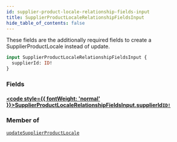 ```yaml
---
id: supplier-product-locale-relationship-fields-input
title: SupplierProductLocaleRelationshipFieldsInput
hide_table_of_contents: false
---
```








These fields are the additionally required fields to create a SupplierProductLocale instead of update.

```graphql
input SupplierProductLocaleRelationshipFieldsInput {
  supplierId: ID!
}
```


### Fields

#### [<code style={{ fontWeight: 'normal' }}>SupplierProductLocaleRelationshipFieldsInput.<b>supplierId</b></code>](#)<Bullet />[`ID!`](/supply/api/graphql-admin/reference/scalars/id) <Badge class="secondary" text="non-null"/> <Badge class="secondary" text="scalar"/>
> 
> 



### Member of

[`updateSupplierProductLocale`](/supply/api/graphql-admin/reference/mutations/update-supplier-product-locale)  <Badge class="secondary" text="mutation"/>



